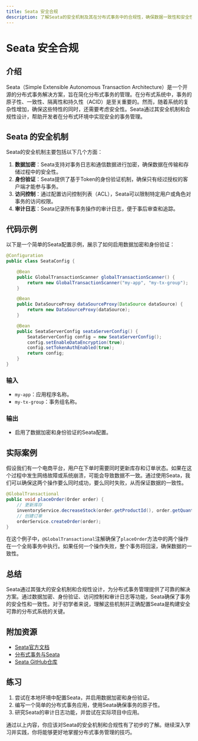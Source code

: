 ```yaml
---
title: Seata 安全合规
description: 了解Seata的安全机制及其在分布式事务中的合规性，确保数据一致性和安全性。
---
```


# Seata 安全合规

## 介绍

Seata（Simple Extensible Autonomous Transaction Architecture）是一个开源的分布式事务解决方案，旨在简化分布式事务的管理。在分布式系统中，事务的原子性、一致性、隔离性和持久性（ACID）是至关重要的。然而，随着系统的复杂性增加，确保这些特性的同时，还需要考虑安全性。Seata通过其安全机制和合规性设计，帮助开发者在分布式环境中实现安全的事务管理。

## Seata 的安全机制

Seata的安全机制主要包括以下几个方面：

1. **数据加密**：Seata支持对事务日志和通信数据进行加密，确保数据在传输和存储过程中的安全性。
2. **身份验证**：Seata提供了基于Token的身份验证机制，确保只有经过授权的客户端才能参与事务。
3. **访问控制**：通过配置访问控制列表（ACL），Seata可以限制特定用户或角色对事务的访问权限。
4. **审计日志**：Seata记录所有事务操作的审计日志，便于事后审查和追踪。

## 代码示例

以下是一个简单的Seata配置示例，展示了如何启用数据加密和身份验证：

```java
@Configuration
public class SeataConfig {

    @Bean
    public GlobalTransactionScanner globalTransactionScanner() {
        return new GlobalTransactionScanner("my-app", "my-tx-group");
    }

    @Bean
    public DataSourceProxy dataSourceProxy(DataSource dataSource) {
        return new DataSourceProxy(dataSource);
    }

    @Bean
    public SeataServerConfig seataServerConfig() {
        SeataServerConfig config = new SeataServerConfig();
        config.setEnableDataEncryption(true);
        config.setTokenAuthEnabled(true);
        return config;
    }
}
```

### 输入
- `my-app`：应用程序名称。
- `my-tx-group`：事务组名称。

### 输出
- 启用了数据加密和身份验证的Seata配置。

## 实际案例

假设我们有一个电商平台，用户在下单时需要同时更新库存和订单状态。如果在这个过程中发生网络故障或系统崩溃，可能会导致数据不一致。通过使用Seata，我们可以确保这两个操作要么同时成功，要么同时失败，从而保证数据的一致性。

```java
@GlobalTransactional
public void placeOrder(Order order) {
    // 更新库存
    inventoryService.decreaseStock(order.getProductId(), order.getQuantity());
    // 创建订单
    orderService.createOrder(order);
}
```

在这个例子中，`@GlobalTransactional`注解确保了`placeOrder`方法中的两个操作在一个全局事务中执行。如果任何一个操作失败，整个事务将回滚，确保数据的一致性。

## 总结

Seata通过其强大的安全机制和合规性设计，为分布式事务管理提供了可靠的解决方案。通过数据加密、身份验证、访问控制和审计日志等功能，Seata确保了事务的安全性和一致性。对于初学者来说，理解这些机制并正确配置Seata是构建安全可靠的分布式系统的关键。

## 附加资源

- [Seata官方文档](https://seata.io/zh-cn/docs/)
- [分布式事务与Seata](https://dubbo.apache.org/zh/docs/advanced/seata/)
- [Seata GitHub仓库](https://github.com/seata/seata)

## 练习

1. 尝试在本地环境中配置Seata，并启用数据加密和身份验证。
2. 编写一个简单的分布式事务应用，使用Seata确保事务的原子性。
3. 研究Seata的审计日志功能，并尝试在实际项目中应用。

通过以上内容，你应该对Seata的安全机制和合规性有了初步的了解。继续深入学习并实践，你将能够更好地掌握分布式事务管理的技巧。
